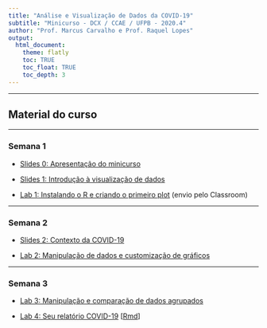 ```yaml
---
title: "Análise e Visualização de Dados da COVID-19"
subtitle: "Minicurso - DCX / CCAE / UFPB - 2020.4"
author: "Prof. Marcus Carvalho e Prof. Raquel Lopes"
output:
  html_document:
    theme: flatly
    toc: TRUE
    toc_float: TRUE
    toc_depth: 3
---
```


******

## Material do curso

******

### Semana 1

- [Slides 0: Apresentação do minicurso](slides/00-apresentacao.html)

- [Slides 1: Introdução à visualização de dados](slides/01-introducao-vis.html)

- [Lab 1: Instalando o R e criando o primeiro plot](labs/01-instalacao_r.html) (envio pelo Classroom)

******

### Semana 2

- [Slides 2: Contexto da COVID-19](slides/02-contexto-covid.html)

- [Lab 2: Manipulação de dados e customização de gráficos](labs/02-manipulacao_customizacao.html)

******

### Semana 3

- [Lab 3: Manipulação e comparação de dados agrupados](labs/03-comparacao.html)

- [Lab 4: Seu relatório COVID-19](labs/04/seu_relatorio_covid19.html) [[Rmd](labs/04/seu_relatorio_covid19.Rmd)]